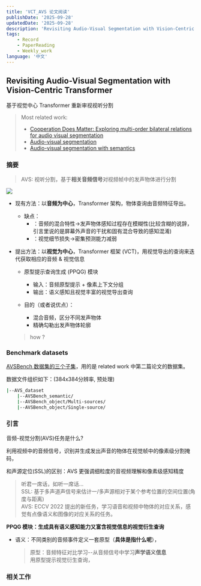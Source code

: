 ```yaml
---
title: 'VCT_AVS 论文阅读'
publishDate: '2025-09-28'
updatedDate: '2025-09-28'
description: 'Revisiting Audio-Visual Segmentation with Vision-Centric Transformer——论文研读'
tags:
    - Record
    - PaperReading
    - Weekly_work
language: '中文'
---
```


## Revisiting Audio-Visual Segmentation with Vision-Centric Transformer

基于视觉中心 Transformer 重新审视视听分割

> Most related work:
> - [Cooperation Does Matter: Exploring multi-order bilateral relations for audio visual segmentation](https://arxiv.org/abs/2312.06462)
> - [Audio-visual segmentation](https://arxiv.org/abs/2207.05042)
> - [Audio-visual segmentation with semantics](https://arxiv.org/abs/2301.13190)

### 摘要

> AVS: 视听分割，基于**相关音频信号**对视频帧中的发声物体进行分割

![](./img/A_V_centric.jpeg)

+ 现有方法：以**音频为中心**，Transformer 架构，物体查询由音频特征导出。

    - 缺点：
        - ：音频的混合特性->发声物体感知过程存在模糊性(比较含糊的说辞，引言里说的是屏幕外声音的干扰和固有混合导致的感知混淆)
        - ：视觉细节损失->密集预测能力减弱

+ 提出方法：以**视觉为中心**，Transformer 框架 (VCT)，用视觉导出的查询来迭代获取相应的音频 & 视觉信息

    - 原型提示查询生成 (PPQG) 模块
        - 输入：音频原型提示 + 像素上下文分组
        - 输出：语义感知且视觉丰富的视觉导出查询
    - 目的（或者说优点）：

        - 混合音频，区分不同发声物体
        - 精确勾勒出发声物体轮廓

    > how ?

### Benchmark datasets

[AVSBench 数据集的三个子集](https://github.com/OpenNLPLab/AVSBench)，用的是 related work 中第二篇论文的数据集。

数据文件组织如下：(384x384分辨率, 预处理)

```bash
|--AVS_dataset
    |--AVSBench_semantic/
    |--AVSBench_object/Multi-sources/
    |--AVSBench_object/Single-source/
```

### 引言

音频-视觉分割(AVS)任务是什么?

利用视频中的音频信号，识别并生成发出声音的物体在视觉帧中的像素级分割掩码，

和声源定位(SSL)的区别：AVS 更强调细粒度的音视频理解和像素级感知精度

> 听君一席话，如听一席话...  
> SSL: 基于多声道声信号来估计一/多声源相对于某个参考位置的空间位置(角度与距离)  
> AVS: ECCV 2022 提出的新任务，学习语音和视频中物体的对应关系，感觉有点像语义和图像的对应关系的任务。


**PPQG 模块：生成具有语义感知能力又富含视觉信息的视觉衍生查询**

+ 语义：不同类别的音频事件定义一套原型（**具体是指什么呢**），

    > 原型：音频特征对比学习--从音频信号中学习**声学语义信息**  
    > 用原型提示视觉衍生查询，


### 相关工作




